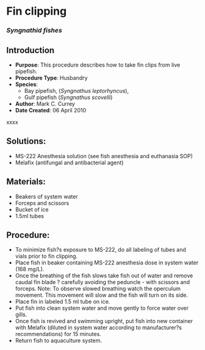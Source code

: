 # Fin clipping {#sec-vert_exp-fin_clip_syn}

### *Syngnathid fishes*

## Introduction

-   **Purpose**: This procedure describes how to take fin clips from live pipefish.
-   **Procedure Type**: Husbandry
-   **Species**:
    -   Bay pipefish, (*Syngnathus leptorhyncus*),
    -   Gulf pipefish (*Syngnathus scovelli*)
-   **Author**: Mark C. Currey
-   **Date Created**: 06 April 2010

::: {.callout-warning title="xxxx"}
xxxx
:::

## Solutions:

-   MS-222 Anesthesia solution (see fish anesthesia and euthanasia SOP)
-   Melafix (antifungal and antibacterial agent)

## Materials:

-   Beakers of system water
-   Forceps and scissors
-   Bucket of ice
-   1.5ml tubes

## Procedure:

-   To minimize fish?s exposure to MS-222, do all labeling of tubes and vials prior to fin clipping.
-   Place fish in beaker containing MS-222 anesthesia dose in system water (168 mg/L).
-   Once the breathing of the fish slows take fish out of water and remove caudal fin blade ? carefully avoiding the peduncle - with scissors and forceps. Note: To observe slowed breathing watch the operculum movement. This movement will slow and the fish will turn on its side.
-   Place fin in labeled 1.5 ml tube on ice.
-   Put fish into clean system water and move gently to force water over gills.
-   Once fish is revived and swimming upright, put fish into new container with Melafix (diluted in system water according to manufacturer?s recommendations) for 15 minutes.
-   Return fish to aquaculture system.
